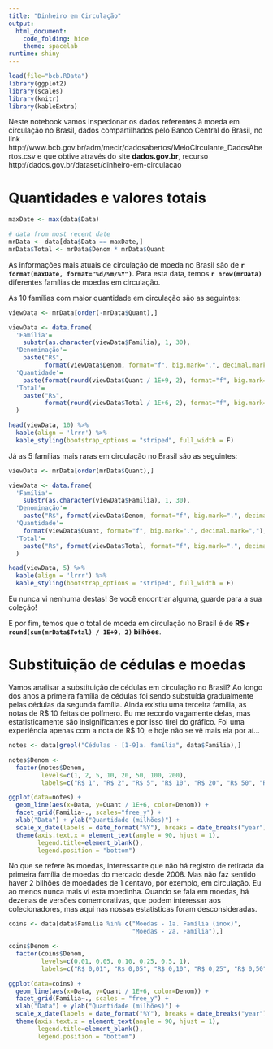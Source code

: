 ```yaml
---
title: "Dinheiro em Circulação"
output:
  html_document:
    code_folding: hide
    theme: spacelab
runtime: shiny
---
```


```r
load(file="bcb.RData")
library(ggplot2)
library(scales)
library(knitr)
library(kableExtra)
```

Neste notebook vamos inspecionar os dados referentes à moeda em circulação no Brasil, dados compartilhados pelo Banco Central do Brasil, no link http://www.bcb.gov.br/adm/mecir/dadosabertos/MeioCirculante_DadosAbertos.csv e que obtive através do site **dados.gov.br**, recurso http://dados.gov.br/dataset/dinheiro-em-circulacao

# Quantidades e valores totais

```r
maxDate <- max(data$Data)

# data from most recent date
mrData <- data[data$Data == maxDate,]
mrData$Total <- mrData$Denom * mrData$Quant
```

As informações mais atuais de circulação de moeda no Brasil são de **`r format(maxDate, format="%d/%m/%Y")`**. Para esta data, temos **`r nrow(mrData)`** diferentes famílias de moedas em circulação.

As 10 famílias com maior quantidade em circulação são as seguintes:

```r

viewData <- mrData[order(-mrData$Quant),]

viewData <- data.frame(
  'Família'=
    substr(as.character(viewData$Familia), 1, 30),
  'Denominação'=
    paste("R$",
          format(viewData$Denom, format="f", big.mark=".", decimal.mark=",", digits=2)),
  'Quantidade'=
    paste(format(round(viewData$Quant / 1E+9, 2), format="f", big.mark=".", decimal.mark=","), "bi"),
  'Total'=
    paste("R$",
          format(round(viewData$Total / 1E+6, 2), format="f", big.mark=".", decimal.mark=","), "mi")
  )

head(viewData, 10) %>%
  kable(align = 'lrrr') %>%
  kable_styling(bootstrap_options = "striped", full_width = F)
```

Já as 5 famílias mais raras em circulação no Brasil são as seguintes:

```r

viewData <- mrData[order(mrData$Quant),]

viewData <- data.frame(
  'Família'=
    substr(as.character(viewData$Familia), 1, 30),
  'Denominação'=
    paste("R$", format(viewData$Denom, format="f", big.mark=".", decimal.mark=",", digits=2)),
  'Quantidade'=
    format(viewData$Quant, format="f", big.mark=".", decimal.mark=","),
  'Total'=
    paste("R$", format(viewData$Total, format="f", big.mark=".", decimal.mark=","))
  )

head(viewData, 5) %>%
  kable(align = 'lrrr') %>%
  kable_styling(bootstrap_options = "striped", full_width = F)
```

Eu nunca vi nenhuma destas! Se você encontrar alguma, guarde para a sua coleção!

E por fim, temos que o total de moeda em circulação no Brasil é de **R\$ `r round(sum(mrData$Total) / 1E+9, 2)` bilhões**.

# Substituição de cédulas e moedas

Vamos analisar a substituição de cédulas em circulação no Brasil? Ao longo dos anos a primeira família de cédulas foi sendo substuída gradualmente pelas cédulas da segunda família. Ainda existiu uma terceira família, as notas de R\$ 10 feitas de polímero. Eu me recordo vagamente delas, mas estatisticamente são insignificantes e por isso tirei do gráfico. Foi uma experiência apenas com a nota de R\$ 10, e hoje não se vê mais ela por aí...

```r
notes <- data[grepl("Cédulas - [1-9]a. família", data$Familia),]

notes$Denom <-
  factor(notes$Denom,
         levels=c(1, 2, 5, 10, 20, 50, 100, 200),
         labels=c("R$ 1", "R$ 2", "R$ 5", "R$ 10", "R$ 20", "R$ 50", "R$ 100", "R$ 200"))

ggplot(data=notes) +
  geom_line(aes(x=Data, y=Quant / 1E+6, color=Denom)) +
  facet_grid(Familia~., scales="free_y") +
  xlab("Data") + ylab("Quantidade (milhões)") +
  scale_x_date(labels = date_format("%Y"), breaks = date_breaks("year")) +
  theme(axis.text.x = element_text(angle = 90, hjust = 1),
        legend.title=element_blank(),
        legend.position = "bottom")
```

No que se refere às moedas, interessante que não há registro de retirada da primeira família de moedas do mercado desde 2008. Mas não faz sentido haver 2 bilhões de moedades de 1 centavo, por exemplo, em circulação. Eu ao menos nunca mais vi esta moedinha. Quando se fala em moedas, há dezenas de versões comemorativas, que podem interessar aos colecionadores, mas aqui nas nossas estatísticas foram desconsideradas.

```r
coins <- data[data$Familia %in% c("Moedas - 1a. Família (inox)",
                                  "Moedas - 2a. Família"),]

coins$Denom <-
  factor(coins$Denom,
         levels=c(0.01, 0.05, 0.10, 0.25, 0.5, 1),
         labels=c("R$ 0,01", "R$ 0,05", "R$ 0,10", "R$ 0,25", "R$ 0,50", "R$ 1,00"))

ggplot(data=coins) +
  geom_line(aes(x=Data, y=Quant / 1E+6, color=Denom)) +
  facet_grid(Familia~., scales = "free_y") +
  xlab("Data") + ylab("Quantidade (milhões)") +
  scale_x_date(labels = date_format("%Y"), breaks = date_breaks("year")) +
  theme(axis.text.x = element_text(angle = 90, hjust = 1),
        legend.title=element_blank(),
        legend.position = "bottom")
```
